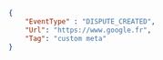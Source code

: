 ```json REST  
{
    "EventType" : "DISPUTE_CREATED",
    "Url": "https://www.google.fr",
    "Tag": "custom meta"
}  
```
